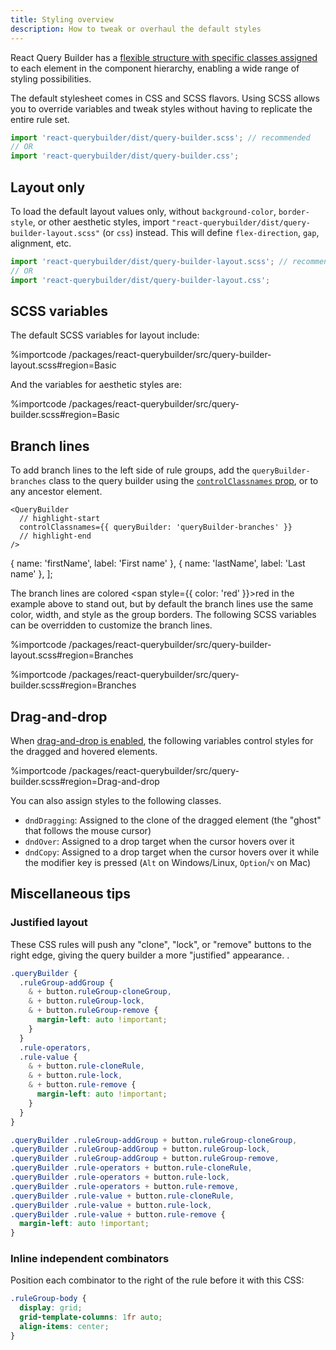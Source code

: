 ```yaml
---
title: Styling overview
description: How to tweak or overhaul the default styles
---
```



React Query Builder has a [flexible structure with specific classes assigned](./classnames) to each element in the component hierarchy, enabling a wide range of styling possibilities.

The default stylesheet comes in CSS and SCSS flavors. Using SCSS allows you to override variables and tweak styles without having to replicate the entire rule set.

```ts
import 'react-querybuilder/dist/query-builder.scss'; // recommended
// OR
import 'react-querybuilder/dist/query-builder.css';
```

## Layout only

To load the default layout values only, without `background-color`, `border-style`, or other aesthetic styles, import `"react-querybuilder/dist/query-builder-layout.scss"` (or `css`) instead. This will define `flex-direction`, `gap`, alignment, etc.

```ts
import 'react-querybuilder/dist/query-builder-layout.scss'; // recommended
// OR
import 'react-querybuilder/dist/query-builder-layout.css';
```

## SCSS variables

The default SCSS variables for layout include:

%importcode /packages/react-querybuilder/src/query-builder-layout.scss#region=Basic

And the variables for aesthetic styles are:

%importcode /packages/react-querybuilder/src/query-builder.scss#region=Basic

## Branch lines

To add branch lines to the left side of rule groups, add the `queryBuilder-branches` class to the query builder using the [`controlClassnames` prop](../components/querybuilder#controlclassnames), or to any ancestor element.

```tsx
<QueryBuilder
  // highlight-start
  controlClassnames={{ queryBuilder: 'queryBuilder-branches' }}
  // highlight-end
/>
```

  { name: 'firstName', label: 'First name' },
  { name: 'lastName', label: 'Last name' },
];

<BrowserWindow>
  <QueryBuilderEmbed
    fields={fields}
    controlClassnames={{ queryBuilder: ['queryBuilder-branches', 'red-branch-lines'] }}
    defaultQuery={{
      combinator: 'and',
      rules: [
        { field: 'firstName', operator: 'beginsWith', value: 'Stev' },
        {
          combinator: 'or',
          rules: [
            { field: 'lastName', operator: '=', value: 'Vai' },
            { field: 'lastName', operator: '=', value: 'Vaughan' },
          ],
        },
      ],
    }}
  />
</BrowserWindow>

The branch lines are colored <span style={{ color: 'red' }}>red</span> in the example above to stand out, but by default the branch lines use the same color, width, and style as the group borders. The following SCSS variables can be overridden to customize the branch lines.

%importcode /packages/react-querybuilder/src/query-builder-layout.scss#region=Branches

%importcode /packages/react-querybuilder/src/query-builder.scss#region=Branches

## Drag-and-drop

When [drag-and-drop is enabled](../components/querybuilder#enabledraganddrop), the following variables control styles for the dragged and hovered elements.

%importcode /packages/react-querybuilder/src/query-builder.scss#region=Drag-and-drop

You can also assign styles to the following classes.

- `dndDragging`: Assigned to the clone of the dragged element (the "ghost" that follows the mouse cursor)
- `dndOver`: Assigned to a drop target when the cursor hovers over it
- `dndCopy`: Assigned to a drop target when the cursor hovers over it while the modifier key is pressed (`Alt` on Windows/Linux, `Option`/`⌥` on Mac)

## Miscellaneous tips

### Justified layout

These CSS rules will push any "clone", "lock", or "remove" buttons to the right edge, giving the query builder a more "justified" appearance. <DemoLink option="justifiedLayout" />.

<Tabs>
  <TabItem value="SCSS" label="SCSS">

```scss
.queryBuilder {
  .ruleGroup-addGroup {
    & + button.ruleGroup-cloneGroup,
    & + button.ruleGroup-lock,
    & + button.ruleGroup-remove {
      margin-left: auto !important;
    }
  }
  .rule-operators,
  .rule-value {
    & + button.rule-cloneRule,
    & + button.rule-lock,
    & + button.rule-remove {
      margin-left: auto !important;
    }
  }
}
```

  </TabItem>
  <TabItem value="CSS" label="CSS">

```css
.queryBuilder .ruleGroup-addGroup + button.ruleGroup-cloneGroup,
.queryBuilder .ruleGroup-addGroup + button.ruleGroup-lock,
.queryBuilder .ruleGroup-addGroup + button.ruleGroup-remove,
.queryBuilder .rule-operators + button.rule-cloneRule,
.queryBuilder .rule-operators + button.rule-lock,
.queryBuilder .rule-operators + button.rule-remove,
.queryBuilder .rule-value + button.rule-cloneRule,
.queryBuilder .rule-value + button.rule-lock,
.queryBuilder .rule-value + button.rule-remove {
  margin-left: auto !important;
}
```

  </TabItem>
</Tabs>

<BrowserWindow>
  <div className="justifiedLayout">
    <QueryBuilderEmbed
      fields={fields}
      showLockButtons
      showCloneButtons
      defaultQuery={{
        combinator: 'and',
        rules: [
          { field: 'firstName', operator: 'beginsWith', value: 'Stev' },
          {
            combinator: 'or',
            rules: [
              { field: 'lastName', operator: '=', value: 'Vai' },
              { field: 'lastName', operator: '=', value: 'Vaughan' },
              { field: 'lastName', operator: '=', value: 'Martin' },
            ],
          },
          { field: 'firstName', operator: 'null', value: null },
        ],
      }}
    />
  </div>
</BrowserWindow>

### Inline independent combinators

Position each combinator to the right of the rule before it with this CSS:

```css
.ruleGroup-body {
  display: grid;
  grid-template-columns: 1fr auto;
  align-items: center;
}
```

<BrowserWindow>
  <QueryBuilderEmbed
    fields={fields}
    controlClassnames={{ body: 'inline-indycomb' }}
    defaultQuery={{
      rules: [
        { field: 'firstName', operator: 'beginsWith', value: 'Stev' },
        'and',
        {
          rules: [
            { field: 'lastName', operator: '=', value: 'Vai' },
            'or',
            { field: 'lastName', operator: '=', value: 'Vaughan' },
            'or',
            { field: 'lastName', operator: '=', value: 'Martin' },
          ],
        },
        'or',
        { field: 'firstName', operator: 'null', value: null },
      ],
    }}
  />
</BrowserWindow>
